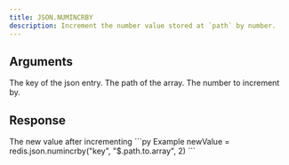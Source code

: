 ```yaml
---
title: JSON.NUMINCRBY
description: Increment the number value stored at `path` by number.
---
```


## Arguments

<ParamField body="key" type="str" required>
    The key of the json entry.
</ParamField>
<ParamField body="path" type="str" default="$">
    The path of the array.
</ParamField>




<ParamField body="increment" type="number" required>
    The number to increment by.
</ParamField>


## Response

<ResponseField type="integer" required>
  The new value after incrementing
</ResponseField>

<RequestExample>
```py Example
newValue = redis.json.numincrby("key", "$.path.to.array", 2)
```
</RequestExample>
